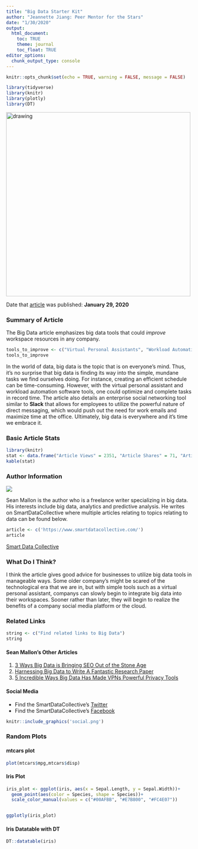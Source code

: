 ```yaml
---
title: "Big Data Starter Kit"
author: "Jeannette Jiang: Peer Mentor for the Stars"
date: "1/30/2020"
output:
  html_document:
    toc: TRUE
    theme: journal
    toc_float: TRUE
editor_options: 
  chunk_output_type: console
---
```


```r
knitr::opts_chunk$set(echo = TRUE, warning = FALSE, message = FALSE)

```

```r
library(tidyverse)
library(knitr)
library(plotly)
library(DT)

```


<img src="bd.png" alt="drawing" width="500"/>

Date that [article](https://www.smartdatacollective.com/5-excellent-big-data-tools-for-fostering-a-digital-workplace/) was published: **January 29, 2020**

### Summary of Article
The Big Data article emphasizes big data tools that could *improve* workspace resources in any company. 
```r
tools_to_improve <- c("Virtual Personal Assistants", "Workload Automation Software", "Enterprise Social Networks", "Cloud Computing Technologies", "Modern Corporate Intranets ")
tools_to_improve
```
In the world of data, big data is the topic that is on everyone's mind. Thus, it's no surprise that big data is finding its way into the simple, mundane tasks we find ourselves doing. For instance, creating an efficient schedule can be time-consuming. However, with the virtual personal assistant and workload automation software tools, one could optimize and complete tasks in record time. The article also details an enterprise social networking tool similar to **Slack** that allows for employees to utilize the powerful nature of direct messaging, which would push out the need for work emails and maximize time at the office. Ultimately, big data is everywhere and it's time we embrace it.

### Basic Article Stats
```r
library(knitr)
stat <- data.frame("Article Views" = 2351, "Article Shares" = 71, "Article Likes on FB" = 576)
kable(stat)
```

### Author Information

![](sdc.png)

Sean Mallon is the author who is a freelance writer specializing in big data. His interests include big data, analytics and predictive analysis. He writes on SmartDataCollective where multiple articles relating to topics relating to data can be found below.
```r
article <- c('https://www.smartdatacollective.com/')
article
```
[Smart Data Collective](https://www.smartdatacollective.com/harnessing-big-data-to-write-fantastic-research-paper/)


### What Do I Think?
I think the article gives good advice for businesses to utilize big data tools in manageable ways. Some older company's might be scared of the technological era that we are in, but with simple tools such as a virtual personal assistant, companys can slowly begin to integrate big data into their workspaces. Sooner rather than later, they will begin to realize the benefits of a company social media platform or the cloud. 

### Related Links{.tabset}

```r
string <- c("Find related links to Big Data")
string
```


#### Sean Mallon's Other Articles

1. [3 Ways Big Data is Bringing SEO Out of the Stone Age](https://www.smartdatacollective.com/3-ways-big-data-is-bringing-seo-out-of-stone-age/)
2. [Harnessing Big Data to Write A Fantastic Research Paper](https://www.smartdatacollective.com/harnessing-big-data-to-write-fantastic-research-paper/)
3. [5 Incredible Ways Big Data Has Made VPNs Powerful Privacy Tools](https://www.smartdatacollective.com/5-incredible-ways-big-data-has-made-vpns-powerful-privacy-tools/)



#### Social Media 
* Find the SmartDataCollective's [Twitter](https://twitter.com/smartdataco)
* Find the SmartDataCollective's [Facebook](https://www.facebook.com/SmartDataCo/)

```r
knitr::include_graphics('social.png')
```

### Random Plots{.tabset}

#### mtcars plot 
```r
plot(mtcars$mpg,mtcars$disp)
```

#### Iris Plot 

```r
iris_plot <- ggplot(iris, aes(x = Sepal.Length, y = Sepal.Width))+
  geom_point(aes(color = Species, shape = Species))+
  scale_color_manual(values = c("#00AFBB", "#E7B800", "#FC4E07"))


ggplotly(iris_plot)

```

#### Iris Datatable with DT

```r

DT::datatable(iris)
```




